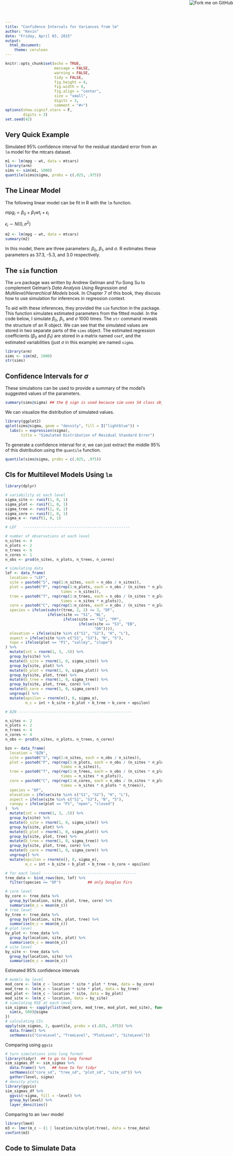 ```yaml
---
title: "Confidence Intervals for Variances from lm"
author: "Kevin"
date: "Friday, April 03, 2015"
output: 
  html_document:
    theme: cerulean
---
```


<a href="https://github.com/kferris10/CIs-for-lm-variances"><img style="position: absolute; top: 0; right: 0; border: 0;" src="https://camo.githubusercontent.com/365986a132ccd6a44c23a9169022c0b5c890c387/68747470733a2f2f73332e616d617a6f6e6177732e636f6d2f6769746875622f726962626f6e732f666f726b6d655f72696768745f7265645f6161303030302e706e67" alt="Fork me on GitHub" data-canonical-src="https://s3.amazonaws.com/github/ribbons/forkme_right_red_aa0000.png"></a>

```r
knitr::opts_chunk$set(echo = TRUE, 
                      message = FALSE, 
                      warning = FALSE, 
                      tidy = FALSE, 
                      fig.height = 4, 
                      fig.width = 6, 
                      fig.align = "center", 
                      size = "small", 
                      digits = 3, 
                      comment = "#>")
options(show.signif.stars = F, 
        digits = 3)
set.seed(42)
```


## Very Quick Example

Simulated 95% confidence interval for the residual standard error from an `lm` model for the mtcars dataset.

```r
m1 <- lm(mpg ~ wt, data = mtcars)
library(arm)
sims <- sim(m1, 1000)
quantile(sims@sigma, probs = c(.025, .975))
```

## The Linear Model

The following linear model can be fit in R with the `lm` function.

$mpg_i = \beta_{0} + \beta_{1} wt_{i} + \epsilon_{i}$

$\epsilon_i \sim N(0, \sigma^2)$

```r
m2 <- lm(mpg ~ wt, data = mtcars)
summary(m2)
```

In this model, there are three parameters: $\beta_0$, $\beta_1$, and $\sigma$.  R estimates these parameters as 37.3, -5.3, and 3.0 respectively.  

## The `sim` function

The `arm` package was written by Andrew Gelman and Yu-Song Su to complement Gelman's *Data Analysis Using Regression and Multilevel/Hierarchical
Models* book.  In Chapter 7 of this book, they discuss how to use simulation for inferences in regression context.

To aid with these inferences, they provided the `sim` function in the package.  This function simulates estimated parameters from the fitted model.  In the code below, I simulate $\beta_0$, $\beta_1$, and $\sigma$ 1000 times.  The `str` command reveals the structure of an R object.  We can see that the simulated values are stored in two separate parts of the `sims` object.  The estimated regression coefficients ($\beta_0$ and $\beta_1$) are stored in a matrix named `coef`, and the estimated variabilities (just $\sigma$ in this example) are named `sigma`.

```r
library(arm)
sims <- sim(m2, 1000)
str(sims)
```

## Confidence Intervals for $\sigma$

These simulations can be used to provide a summary of the model's suggested values of the parameters.

```r
summary(sims@sigma) ## the @ sign is used because sim uses S4 class objects
```

We can visualize the distribution of simulated values.

```r
library(ggplot2)
qplot(sims@sigma, geom = "density", fill = I("lightblue")) + 
  labs(x = expression(sigma), 
       title = "Simulated Distribution of Residual Standard Error")
```

To generate a confidence interval for $\sigma$, we can just extract the middle 95% of this distribution using the `quantile` function.

```r
quantile(sims@sigma, probs = c(.025, .975))
```

## CIs for Multilevel Models Using `lm`

```r
library(dplyr)

# variability at each level
sigma_site <- runif(1, 0, 1)
sigma_plot <- runif(1, 0, 1)
sigma_tree <- runif(1, 0, 1)
sigma_core <- runif(1, 0, 1)
sigma_e <- runif(1, 0, 1)

# LEF   ------------------------------------------------

# number of observations at each level
n_sites <- 4
n_plots <- 2
n_trees <- 6
n_cores <- 1
n_obs <- prod(n_sites, n_plots, n_trees, n_cores)

# simulating data
lef <- data_frame(
  location = "LEF", 
  site = paste0("S", rep(1:n_sites, each = n_obs / n_sites)), 
  plot = paste0("P", rep(rep(1:n_plots, each = n_obs / (n_sites * n_plots)), 
                         times = n_sites)), 
  tree = paste0("T", rep(rep(1:n_trees, each = n_obs / (n_sites * n_plots * n_trees)), 
                         times = n_sites * n_plots)), 
  core = paste0("C", rep(rep(1:n_cores, each = n_obs / (n_sites * n_plots * n_trees * n_cores)))), 
  species = ifelse(substr(tree, 2, 2) <= 3, "DF", 
                   ifelse(site == "S1", "WL", 
                          ifelse(site == "S2", "PP", 
                                 ifelse(site == "S3", "EB", 
                                        "DR")))), 
  elevation = ifelse(site %in% c("S1", "S2"), "H", "L"), 
  aspect = ifelse(site %in% c("S1", "S3"), "N", "S"), 
  topo = ifelse(plot == "P1", "valley", "slope")
) %>% 
  mutate(int = rnorm(1, 3, .5)) %>% 
  group_by(site) %>% 
  mutate(b_site = rnorm(1, 0, sigma_site)) %>% 
  group_by(site, plot) %>% 
  mutate(b_plot = rnorm(1, 0, sigma_plot)) %>% 
  group_by(site, plot, tree) %>% 
  mutate(b_tree = rnorm(1, 0, sigma_tree)) %>% 
  group_by(site, plot, tree, core) %>% 
  mutate(b_core = rnorm(1, 0, sigma_core)) %>% 
  ungroup() %>% 
  mutate(epsilon = rnorm(n(), 0, sigma_e), 
         m_c = int + b_site + b_plot + b_tree + b_core + epsilon)

# BZN ---------------------------------------------------

n_sites <- 2
n_plots <- 2
n_trees <- 4
n_cores <- 4
n_obs <- prod(n_sites, n_plots, n_trees, n_cores)

bzn <- data_frame(
  location = "BZN", 
  site = paste0("S", rep(1:n_sites, each = n_obs / n_sites)), 
  plot = paste0("P", rep(rep(1:n_plots, each = n_obs / (n_sites * n_plots)), 
                         times = n_sites)), 
  tree = paste0("T", rep(rep(1:n_trees, each = n_obs / (n_sites * n_plots * n_trees)), 
                         times = n_sites * n_plots)), 
  core = paste0("C", rep(rep(1:n_cores, each = n_obs / (n_sites * n_plots * n_trees * n_cores)), 
                         times = n_sites * n_plots * n_trees)), 
  species = "DF", 
  elevation = ifelse(site %in% c("S1", "S2"), "H", "L"), 
  aspect = ifelse(site %in% c("S1", "S3"), "N", "S"), 
  canopy = ifelse(plot == "P1", "open", "closed")
)  %>% 
  mutate(int = rnorm(1, 3, .5)) %>% 
  group_by(site) %>% 
  mutate(b_site = rnorm(1, 0, sigma_site)) %>% 
  group_by(site, plot) %>% 
  mutate(b_plot = rnorm(1, 0, sigma_plot)) %>% 
  group_by(site, plot, tree) %>% 
  mutate(b_tree = rnorm(1, 0, sigma_tree)) %>% 
  group_by(site, plot, tree, core) %>% 
  mutate(b_core = rnorm(1, 0, sigma_core)) %>% 
  ungroup() %>% 
  mutate(epsilon = rnorm(n(), 0, sigma_e), 
         m_c = int + b_site + b_plot + b_tree + b_core + epsilon)

# for each level ------------------------------------------
tree_data <- bind_rows(bzn, lef) %>% 
  filter(species == "DF")            ## only Douglas Firs

# core level
by_core <- tree_data %>% 
  group_by(location, site, plot, tree, core) %>% 
  summarise(m_c = mean(m_c))
# tree level
by_tree <- tree_data %>% 
  group_by(location, site, plot, tree) %>% 
  summarise(m_c = mean(m_c))
# plot level
by_plot <- tree_data %>% 
  group_by(location, site, plot) %>% 
  summarise(m_c = mean(m_c))
# site level
by_site <- tree_data %>% 
  group_by(location, site) %>% 
  summarise(m_c = mean(m_c))
```

Estimated 95% confidence intervals

```r
# models by level
mod_core <- lm(m_c ~ location * site * plot * tree, data = by_core)
mod_tree <- lm(m_c ~ location * site * plot, data = by_tree)
mod_plot <- lm(m_c ~ location * site, data = by_plot)
mod_site <- lm(m_c ~ location, data = by_site)
# simulating RSE at each level
sim_sigmas <- sapply(list(mod_core, mod_tree, mod_plot, mod_site), function(x) {
  sim(x, 500)@sigma
})
# calculating CIs
apply(sim_sigmas, 2, quantile, probs = c(.025, .975)) %>% 
  data.frame() %>% 
  setNames(c("CoreLevel", "TreeLevel", "PlotLevel", "SiteLevel"))
```

Comparing using `ggvis`

```r
# turn simulations into long format
library(tidyr)  ## to go to long format
sim_sigmas_df <- sim_sigmas %>% 
  data.frame() %>%   ## have to for tidyr
  setNames(c("core_sd", "tree_sd", "plot_sd", "site_sd")) %>% 
  gather(level, sigma)
# density plots
library(ggvis)
sim_sigmas_df %>% 
  ggvis(~sigma, fill = ~level) %>% 
  group_by(level) %>% 
  layer_densities()
```

Comparing to an `lmer` model

```r
library(lme4)
m3 <- lmer(m_c ~ (1 | location/site/plot/tree), data = tree_data)
confint(m3)
```


## Code to Simulate Data

```r
```




